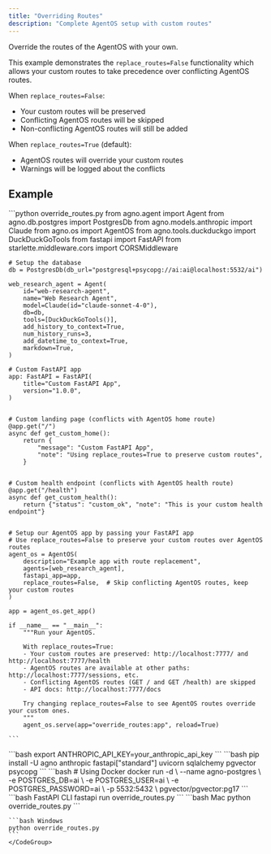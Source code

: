 ```yaml
---
title: "Overriding Routes"
description: "Complete AgentOS setup with custom routes"
---
```


Override the routes of the AgentOS with your own.

This example demonstrates the `replace_routes=False` functionality which allows your
custom routes to take precedence over conflicting AgentOS routes.

When `replace_routes=False`:
- Your custom routes will be preserved
- Conflicting AgentOS routes will be skipped
- Non-conflicting AgentOS routes will still be added

When `replace_routes=True` (default):
- AgentOS routes will override your custom routes
- Warnings will be logged about the conflicts

## Example

<Steps>
  <Step title="Code">
    ```python override_routes.py
    from agno.agent import Agent
    from agno.db.postgres import PostgresDb
    from agno.models.anthropic import Claude
    from agno.os import AgentOS
    from agno.tools.duckduckgo import DuckDuckGoTools
    from fastapi import FastAPI
    from starlette.middleware.cors import CORSMiddleware

    # Setup the database
    db = PostgresDb(db_url="postgresql+psycopg://ai:ai@localhost:5532/ai")

    web_research_agent = Agent(
        id="web-research-agent",
        name="Web Research Agent",
        model=Claude(id="claude-sonnet-4-0"),
        db=db,
        tools=[DuckDuckGoTools()],
        add_history_to_context=True,
        num_history_runs=3,
        add_datetime_to_context=True,
        markdown=True,
    )

    # Custom FastAPI app
    app: FastAPI = FastAPI(
        title="Custom FastAPI App",
        version="1.0.0",
    )


    # Custom landing page (conflicts with AgentOS home route)
    @app.get("/")
    async def get_custom_home():
        return {
            "message": "Custom FastAPI App",
            "note": "Using replace_routes=True to preserve custom routes",
        }


    # Custom health endpoint (conflicts with AgentOS health route)
    @app.get("/health")
    async def get_custom_health():
        return {"status": "custom_ok", "note": "This is your custom health endpoint"}


    # Setup our AgentOS app by passing your FastAPI app
    # Use replace_routes=False to preserve your custom routes over AgentOS routes
    agent_os = AgentOS(
        description="Example app with route replacement",
        agents=[web_research_agent],
        fastapi_app=app,
        replace_routes=False,  # Skip conflicting AgentOS routes, keep your custom routes
    )

    app = agent_os.get_app()

    if __name__ == "__main__":
        """Run your AgentOS.

        With replace_routes=True:
        - Your custom routes are preserved: http://localhost:7777/ and http://localhost:7777/health
        - AgentOS routes are available at other paths: http://localhost:7777/sessions, etc.
        - Conflicting AgentOS routes (GET / and GET /health) are skipped
        - API docs: http://localhost:7777/docs

        Try changing replace_routes=False to see AgentOS routes override your custom ones.
        """
        agent_os.serve(app="override_routes:app", reload=True)

    ```
  </Step>

  <Snippet file="create-venv-step.mdx" />

  <Step title="Set Environment Variables">
    ```bash
    export ANTHROPIC_API_KEY=your_anthropic_api_key
    ```
  </Step>

  <Step title="Install libraries">
    ```bash
    pip install -U agno anthropic fastapi["standard"] uvicorn sqlalchemy pgvector psycopg
    ```
  </Step>

  <Step title="Setup PostgreSQL Database">
    ```bash
    # Using Docker
    docker run -d \
      --name agno-postgres \
      -e POSTGRES_DB=ai \
      -e POSTGRES_USER=ai \
      -e POSTGRES_PASSWORD=ai \
      -p 5532:5432 \
      pgvector/pgvector:pg17
    ```
  </Step>

  <Step title="Run Example with Python">
    <CodeGroup>
    ```bash FastAPI CLI
    fastapi run override_routes.py
    ```
    ```bash Mac
    python override_routes.py
    ```

    ```bash Windows
    python override_routes.py
    ```
    </CodeGroup>
  </Step>
</Steps>

